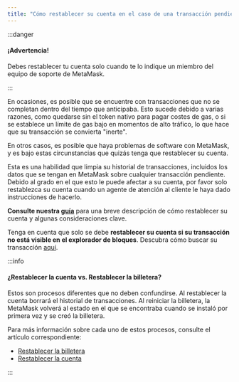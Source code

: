 ```yaml
---
title: "Cómo restablecer su cuenta en el caso de una transacción pendiente"
---
```


:::danger

#### ¡Advertencia!

Debes restablecer tu cuenta solo cuando te lo indique un miembro del equipo de soporte de MetaMask.

:::

En ocasiones, es posible que se encuentre con transacciones que no se completan dentro del tiempo que anticipaba. Esto sucede debido a varias razones, como quedarse sin el token nativo para pagar costes de gas, o si se establece un límite de gas bajo en momentos de alto tráfico, lo que hace que su transacción se convierta "inerte".

En otros casos, es posible que haya problemas de software con MetaMask, y es bajo estas circunstancias que quizás tenga que restablecer su cuenta.

Esta es una habilidad que limpia su historial de transacciones, incluidos los datos que se tengan en MetaMask sobre cualquier transacción pendiente. Debido al grado en el que esto le puede afectar a su cuenta, por favor solo restablezca su cuenta cuando un agente de atención al cliente le haya dado instrucciones de hacerlo.

**Consulte nuestra [guía](/managing-my-wallet/resetting-deleting-and-restoring/how-to-clear-your-account-activity-reset-account)** para una breve descripción de cómo restablecer su cuenta y algunas consideraciones clave.

Tenga en cuenta que solo se debe **restablecer su cuenta si su transacción no está visible en el explorador de bloques**. Descubra cómo buscar su transacción [aquí](/managing-my-wallet/how-to-check-my-wallet-activity-on-the-blockchain-explorer).

:::info

#### ¿Restablecer la cuenta vs. Restablecer la billetera?

Estos son procesos diferentes que no deben confundirse. Al restablecer la cuenta borrará el historial de transacciones. Al reiniciar la billetera, la MetaMask volverá al estado en el que se encontraba cuando se instaló por primera vez y se creó la billetera.

Para más información sobre cada uno de estos procesos, consulte el artículo correspondiente:

- [Restablecer la billetera](/managing-my-wallet/resetting-deleting-and-restoring/how-to-reset-your-wallet)
- [Restablecer la cuenta](/managing-my-wallet/resetting-deleting-and-restoring/how-to-clear-your-account-activity-reset-account)

:::
